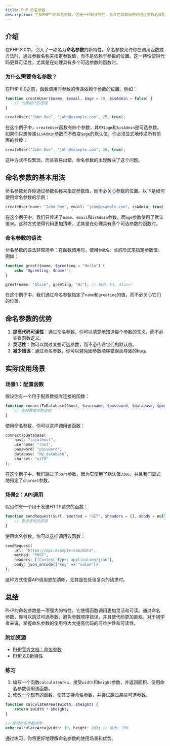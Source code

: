 ```yaml
---
title: PHP 命名参数
description: 了解PHP中的命名参数，这是一种现代特性，允许在函数调用时通过参数名称指定参数值，从而提高代码的可读性和灵活性。
---
```


## 介绍

在PHP 8.0中，引入了一项名为**命名参数**的新特性。命名参数允许你在调用函数或方法时，通过参数名称来指定参数值，而不是依赖于参数的位置。这一特性使得代码更具可读性，尤其是在处理具有多个可选参数的函数时。

### 为什么需要命名参数？

在PHP 8.0之前，函数调用时参数的传递依赖于参数的位置。例如：

```php
function createUser($name, $email, $age = 30, $isAdmin = false) {
    // 创建用户的逻辑
}

createUser("John Doe", "john@example.com", 25, true);
```

在这个例子中，`createUser`函数有四个参数，其中`$age`和`$isAdmin`是可选参数。如果你只想传递`$isAdmin`参数而不改变`$age`的默认值，你必须显式地传递所有前面的参数：

```php
createUser("John Doe", "john@example.com", 30, true);
```

这种方式不仅繁琐，而且容易出错。命名参数的出现解决了这个问题。

## 命名参数的基本用法

命名参数允许你通过参数名称来指定参数值，而不必关心参数的位置。以下是如何使用命名参数的示例：

```php
createUser(name: "John Doe", email: "john@example.com", isAdmin: true);
```

在这个例子中，我们只传递了`name`、`email`和`isAdmin`参数，而`age`参数使用了默认值`30`。这种方式使得代码更加清晰，尤其是在处理具有多个可选参数的函数时。

### 命名参数的语法

命名参数的语法非常简单：在函数调用时，使用`参数名: 值`的形式来指定参数值。例如：

```php
function greet($name, $greeting = "Hello") {
    echo "$greeting, $name!";
}

greet(name: "Alice", greeting: "Hi"); // 输出: Hi, Alice!
```

在这个例子中，我们通过命名参数指定了`name`和`greeting`的值，而不必关心它们的位置。

## 命名参数的优势

1. **提高代码可读性**：通过命名参数，你可以清楚地知道每个参数的含义，而不必查看函数定义。
2. **灵活性**：你可以跳过某些可选参数，而不必传递它们的默认值。
3. **减少错误**：通过命名参数，你可以避免因参数顺序错误而导致的bug。

## 实际应用场景

### 场景1：配置函数

假设你有一个用于配置数据库连接的函数：

```php
function connectToDatabase($host, $username, $password, $database, $port = 3306, $charset = "utf8mb4") {
    // 连接数据库的逻辑
}
```

使用命名参数，你可以这样调用该函数：

```php
connectToDatabase(
    host: "localhost",
    username: "root",
    password: "password",
    database: "my_database",
    charset: "utf8"
);
```

在这个例子中，我们跳过了`port`参数，因为它使用了默认值`3306`，并且我们显式地指定了`charset`参数。

### 场景2：API调用

假设你有一个用于发送HTTP请求的函数：

```php
function sendRequest($url, $method = "GET", $headers = [], $body = null) {
    // 发送请求的逻辑
}
```

使用命名参数，你可以这样调用该函数：

```php
sendRequest(
    url: "https://api.example.com/data",
    method: "POST",
    headers: ["Content-Type: application/json"],
    body: json_encode(["key" => "value"])
);
```

这种方式使得API调用更加清晰，尤其是在处理复杂的请求时。

## 总结

PHP的命名参数是一项强大的特性，它使得函数调用更加灵活和可读。通过命名参数，你可以跳过可选参数、避免参数顺序错误，并且使代码更加直观。对于初学者来说，掌握命名参数的使用将大大提高代码的可维护性和可读性。

### 附加资源

- [PHP官方文档：命名参数](https://www.php.net/manual/en/functions.arguments.php#functions.named-arguments)
- [PHP 8.0新特性](https://www.php.net/releases/8.0/en.php)

### 练习

1. 编写一个函数`calculateArea`，接受`width`和`height`参数，并返回面积。使用命名参数调用该函数。
2. 修改一个现有的函数，使其支持命名参数，并尝试跳过某些可选参数。

```php
function calculateArea($width, $height) {
    return $width * $height;
}

// 使用命名参数调用
echo calculateArea(width: 10, height: 20); // 输出: 200
```

通过练习，你将更好地理解命名参数的使用场景和优势。